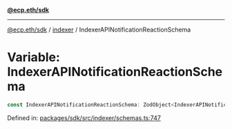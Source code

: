 [**@ecp.eth/sdk**](../../index.mdx)

***

[@ecp.eth/sdk](/sdk-reference/index.mdx) / [indexer](/sdk-reference/indexer/index.mdx) / IndexerAPINotificationReactionSchema

# Variable: IndexerAPINotificationReactionSchema

```ts
const IndexerAPINotificationReactionSchema: ZodObject<IndexerAPINotificationReactionSchemaType>;
```

Defined in: [packages/sdk/src/indexer/schemas.ts:747](https://github.com/ecp-eth/comments-monorepo/blob/main/packages/sdk/src/indexer/schemas.ts#L747)
